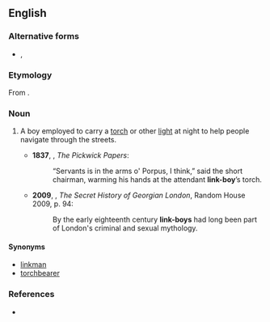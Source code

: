 ==English==

===Alternative forms===
*{{l|en|link-boy}}, {{l|en|linkboy}}

===Etymology===
From {{compound|en|link|t1=torch, light|boy}}.

===Noun===
{{en-noun}}

# {{lb|en|historical}} A boy employed to carry a [[torch]] or other [[light]] at night to help people navigate through the streets.
#* '''1837''', {{w|Charles Dickens}}, ''The Pickwick Papers'':
#*: “Servants is in the arms o' Porpus, I think,” said the short chairman, warming his hands at the attendant '''link-boy'''’s torch.
#* '''2009''', {{w|Dan Cruikshank}}, ''The Secret History of Georgian London'', Random House 2009, p. 94:
#*: By the early eighteenth century '''link-boys''' had long been part of London's criminal and sexual mythology.

====Synonyms====
* [[linkman]]
* [[torchbearer]]

===References===
* {{R:Websters}}